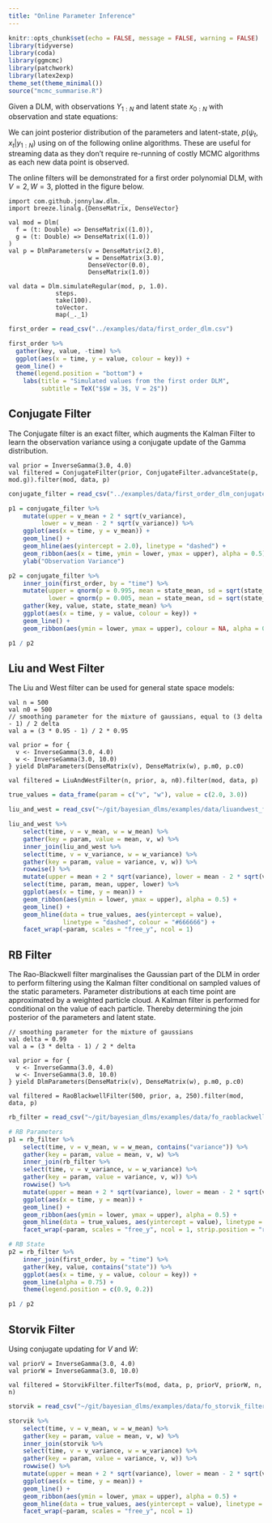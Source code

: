 ```yaml
---
title: "Online Parameter Inference"
---
```


```r
knitr::opts_chunk$set(echo = FALSE, message = FALSE, warning = FALSE)
library(tidyverse)
library(coda)
library(ggmcmc)
library(patchwork)
library(latex2exp)
theme_set(theme_minimal())
source("mcmc_summarise.R")
```

Given a DLM, with observations $Y_{1:N}$ and latent state $x_{0:N}$ with observation and state equations:

\begin{align*}
Y_t &= F_t^Tx_t + v_t, & v_t &\sim \mathcal{N}(0, V_t), \\
X_t &= G_tx_{t-1} + w_t, & w_t &\sim \mathcal{N}(0, W_t), \\
x_0 &\sim \mathcal{N}(m_0, C_0)
\end{align*}

We can joint posterior distribution of the parameters and latent-state, $p(\psi_t, x_t|y_{1:N})$ using on of the following online algorithms. These are useful for streaming data as they don't require re-running of costly MCMC algorithms as each new data point is observed. 

The online filters will be demonstrated for a first order polynomial DLM, with
$V = 2, W = 3$, plotted in the figure below.

```tut
import com.github.jonnylaw.dlm._
import breeze.linalg.{DenseMatrix, DenseVector}

val mod = Dlm(
  f = (t: Double) => DenseMatrix((1.0)),
  g = (t: Double) => DenseMatrix((1.0))
)
val p = DlmParameters(v = DenseMatrix(2.0),
                      w = DenseMatrix(3.0),
                      DenseVector(0.0),
                      DenseMatrix(1.0))

val data = Dlm.simulateRegular(mod, p, 1.0).
             steps.
             take(100).
             toVector.
             map(_._1)
```

```r
first_order = read_csv("../examples/data/first_order_dlm.csv")

first_order %>%
  gather(key, value, -time) %>%
  ggplot(aes(x = time, y = value, colour = key)) +
  geom_line() +
  theme(legend.position = "bottom") +
    labs(title = "Simulated values from the first order DLM",
         subtitle = TeX("$$W = 3$, V = 2$"))
```

## Conjugate Filter

The Conjugate filter is an exact filter, which augments the Kalman Filter to learn the observation variance using a conjugate update of the Gamma distribution.

```tut
val prior = InverseGamma(3.0, 4.0)
val filtered = ConjugateFilter(prior, ConjugateFilter.advanceState(p, mod.g)).filter(mod, data, p)
```

```r
conjugate_filter = read_csv("../examples/data/first_order_dlm_conjugate_filtered.csv")

p1 = conjugate_filter %>%
    mutate(upper = v_mean + 2 * sqrt(v_variance),
         lower = v_mean - 2 * sqrt(v_variance)) %>%
    ggplot(aes(x = time, y = v_mean)) +
    geom_line() +
    geom_hline(aes(yintercept = 2.0), linetype = "dashed") +
    geom_ribbon(aes(x = time, ymin = lower, ymax = upper), alpha = 0.5) +
    ylab("Observation Variance")

p2 = conjugate_filter %>%
    inner_join(first_order, by = "time") %>%
    mutate(upper = qnorm(p = 0.995, mean = state_mean, sd = sqrt(state_variance)),
           lower = qnorm(p = 0.005, mean = state_mean, sd = sqrt(state_variance))) %>%
    gather(key, value, state, state_mean) %>%
    ggplot(aes(x = time, y = value, colour = key)) +
    geom_line() +
    geom_ribbon(aes(ymin = lower, ymax = upper), colour = NA, alpha = 0.5)

p1 / p2
```

## Liu and West Filter

The Liu and West filter can be used for general state space models:

```tut
val n = 500
val n0 = 500
// smoothing parameter for the mixture of gaussians, equal to (3 delta - 1) / 2 delta
val a = (3 * 0.95 - 1) / 2 * 0.95

val prior = for {
  v <- InverseGamma(3.0, 4.0)
  w <- InverseGamma(3.0, 10.0)
} yield DlmParameters(DenseMatrix(v), DenseMatrix(w), p.m0, p.c0)

val filtered = LiuAndWestFilter(n, prior, a, n0).filter(mod, data, p)
```

```r
true_values = data_frame(param = c("v", "w"), value = c(2.0, 3.0))

liu_and_west = read_csv("~/git/bayesian_dlms/examples/data/liuandwest_filtered.csv")

liu_and_west %>%
    select(time, v = v_mean, w = w_mean) %>%
    gather(key = param, value = mean, v, w) %>%
    inner_join(liu_and_west %>%
    select(time, v = v_variance, w = w_variance) %>%
    gather(key = param, value = variance, v, w)) %>%
    rowwise() %>%
    mutate(upper = mean + 2 * sqrt(variance), lower = mean - 2 * sqrt(variance)) %>%
    select(time, param, mean, upper, lower) %>%
    ggplot(aes(x = time, y = mean)) +
    geom_ribbon(aes(ymin = lower, ymax = upper), alpha = 0.5) +
    geom_line() +
    geom_hline(data = true_values, aes(yintercept = value), 
               linetype = "dashed", colour = "#666666") +
    facet_wrap(~param, scales = "free_y", ncol = 1)
```

## RB Filter

The Rao-Blackwell filter marginalises the Gaussian part of the DLM in order to perform filtering using the Kalman filter conditional on sampled values of the static parameters. Parameter distributions at each time point are approximated by a weighted particle cloud. A Kalman filter is performed for conditional on the value of each particle. Thereby determining the join posterior of the parameters and latent state.

```tut
// smoothing parameter for the mixture of gaussians
val delta = 0.99
val a = (3 * delta - 1) / 2 * delta

val prior = for {
  v <- InverseGamma(3.0, 4.0)
  w <- InverseGamma(3.0, 10.0)
} yield DlmParameters(DenseMatrix(v), DenseMatrix(w), p.m0, p.c0)

val filtered = RaoBlackwellFilter(500, prior, a, 250).filter(mod, data, p)
```

```r
rb_filter = read_csv("~/git/bayesian_dlms/examples/data/fo_raoblackwellfilter.csv")

# RB Parameters
p1 = rb_filter %>%
    select(time, v = v_mean, w = w_mean, contains("variance")) %>%
    gather(key = param, value = mean, v, w) %>%
    inner_join(rb_filter %>%
    select(time, v = v_variance, w = w_variance) %>%
    gather(key = param, value = variance, v, w)) %>%
    rowwise() %>%
    mutate(upper = mean + 2 * sqrt(variance), lower = mean - 2 * sqrt(variance)) %>%
    ggplot(aes(x = time, y = mean)) +
    geom_line() +
    geom_ribbon(aes(ymin = lower, ymax = upper), alpha = 0.5) +
    geom_hline(data = true_values, aes(yintercept = value), linetype = "dashed", colour = "#666666") +
    facet_wrap(~param, scales = "free_y", ncol = 1, strip.position = "right")

# RB State
p2 = rb_filter %>%
    inner_join(first_order, by = "time") %>%
    gather(key, value, contains("state")) %>%
    ggplot(aes(x = time, y = value, colour = key)) +
    geom_line(alpha = 0.75) +
    theme(legend.position = c(0.9, 0.2))

p1 / p2
```

## Storvik Filter

Using conjugate updating for $V$ and $W$:

```tut
val priorV = InverseGamma(3.0, 4.0)
val priorW = InverseGamma(3.0, 10.0)

val filtered = StorvikFilter.filterTs(mod, data, p, priorV, priorW, n, n)
```

```r
storvik = read_csv("~/git/bayesian_dlms/examples/data/fo_storvik_filtered.csv")

storvik %>%
    select(time, v = v_mean, w = w_mean) %>%
    gather(key = param, value = mean, v, w) %>%
    inner_join(storvik %>%
    select(time, v = v_variance, w = w_variance) %>%
    gather(key = param, value = variance, v, w)) %>%
    rowwise() %>%
    mutate(upper = mean + 2 * sqrt(variance), lower = mean - 2 * sqrt(variance)) %>%
    ggplot(aes(x = time, y = mean)) +
    geom_line() +
    geom_ribbon(aes(ymin = lower, ymax = upper), alpha = 0.5) +
    geom_hline(data = true_values, aes(yintercept = value), linetype = "dashed", colour = "#666666") +
    facet_wrap(~param, scales = "free_y", ncol = 1)
```

